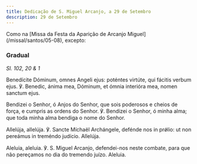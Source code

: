 ```yaml
---
title: Dedicação de S. Miguel Arcanjo, a 29 de Setembro
description: 29 de Setembro
---
```


<aside>
  Como na [Missa da Festa da Aparição de Arcanjo Miguel](/missal/santos/05-08),
  excepto:
</aside>

### Gradual

<em>Sl. 102, 20 & 1</em>

<div class="side-by-side not-content">

Benedícite Dóminum, omnes Angeli ejus: poténtes virtúte, qui fácitis verbum
    ejus. ℣. Benedic, ánima mea, Dóminum, et ómnia interióra mea, nomen sanctum
    ejus.

Bendizei o Senhor, ó Anjos do Senhor, que sois poderosos e cheios de força,
    e cumpris as ordens do Senhor. ℣. Bendizei o Senhor, ó minha alma; que toda
    minha alma bendiga o nome do Senhor.

Allelúja, allelúja. ℣. Sancte Míchaël Archángele, defénde nos in prǿlio: ut
    non pereámus in treméndo judício. Allelúja.

Aleluia, aleluia. ℣. S. Miguel Arcanjo, defendei-nos neste combate, para que
    não pereçamos no dia do tremendo juízo. Aleluia.

</div>
